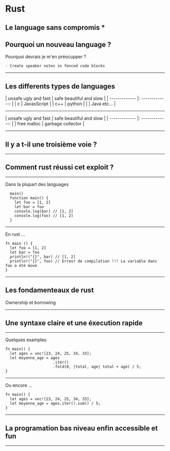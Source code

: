 

<Head>
  <title>Presentation Title</title>
</Head>

# Rust
Le language sans compromis *
---

## Pourquoi un nouveau language ?

Pourquoi devrais je m'en préocupper ?

```notes
- Create speaker notes in fenced code blocks
```

---

## Les differents types de languages


| unsafe ugly and fast      |     safe beautiful and slow    |
| ------------- |: -------------: |
| c      |        JavasScript        |
|  c++       |        python        |
|       |             Java etc...   |

---

| unsafe ugly and fast      |     safe beautiful and slow    |
| ------------- |: -------------: |
|  free malloc    |        garbage collector        |

---
## Il y a t-il une troisième voie ?




---



## Comment rust réussi cet exploit ?



---
Dans la plupart des languages
``` 
  main()
  function main() {
    let foo = [1, 2]
    let bar = foo
    console.log(bar) // [1, 2]
    console.log(foo) // [1, 2]
  }
  ```




---



  En rust ...
  ``` 
  fn main () {
    let foo = [1, 2]
    let bar = foo
    println!("{}", bar) // [1, 2]
    println!("{}", foo) // Erreur de compilation !!! La variable dans foo a été move 
  }
  ```
---
## Les fondamenteaux de rust

Ownership et borrowing

---

## Une syntaxe claire et une éxecution rapide

---

Quelques examples 

```
fn main() {
  let ages = vec![23, 24, 25, 34, 33];
  let moyenne_age = ages
                     .iter()
                     .fold(0, |total, age| total + age) / 5;
}
```





---





Ou encore ...
``` 
fn main() {
  let ages = vec![23, 24, 25, 34, 33];
  let moyenne_age = ages.iter().sum() / 5;
}
```
---



## La programation bas niveau enfin accessible et fun


---


